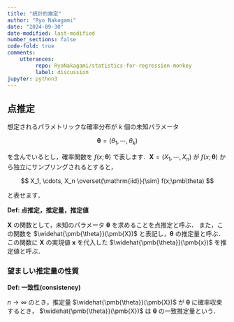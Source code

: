 ```yaml
---
title: "統計的推定"
author: "Ryo Nakagami"
date: "2024-09-30"
date-modified: last-modified
number_sections: false
code-fold: true
comments:
    utterances:
         repo: RyoNakagami/statistics-for-regression-monkey
         label: discussion
jupyter: python3
---
```


## 点推定

想定されるパラメトリックな確率分布が $k$ 個の未知パラメータ 

$$
\pmb{\theta} = (\theta_1, \cdots, \theta_k)
$$

を含んでいるとし，確率関数を $f(x;\pmb\theta)$ で表します．$\pmb X = (X_1, \cdots, X_n)$ が
$f(x;\pmb\theta)$ から独立にサンプリングされるとすると，

$$
X_1, \cdots, X_n \overset{\mathrm{iid}}{\sim} f(x;\pmb\theta)
$$

と表せます．

<div class="blog-custom-border">
<strong>Def: 点推定，推定量，推定値</strong> <br>

$\pmb X$ の関数として，未知のパラメータ $\pmb{\theta}$ を求めることを点推定と呼ぶ．
また，この関数を $\widehat{\pmb{\theta}}(\pmb{X})$ と表記し，$\pmb{\theta}$ の推定量と呼ぶ．
この関数に $\pmb{X}$ の実現値 $\pmb{x}$ を代入した $\widehat{\pmb{\theta}}(\pmb{x})$ を推定値と呼ぶ．

</div>

### 望ましい推定量の性質

<div class="blog-custom-border">
<strong>Def: 一致性(consistency)</strong> <br>

$n\to\infty$ のとき，推定量 $\widehat{\pmb{\theta}}(\pmb{X})$ が $\pmb{\theta}$
に確率収束するとき， $\widehat{\pmb{\theta}}(\pmb{X})$ は $\pmb{\theta}$ の一致推定量という．

</div>
